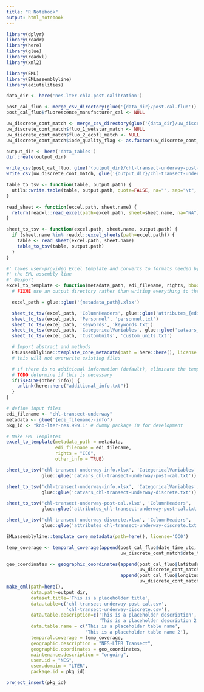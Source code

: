 ```yaml
---
title: "R Notebook"
output: html_notebook
---
```



```r
library(dplyr)
library(readr)
library(here)
library(glue)
library(readxl)
library(xml2)

library(EML)
library(EMLassemblyline)
library(ediutilities)
```

```r
data_dir <- here('nes-lter-chla-post-calibration')

post_cal_fluo <- merge_csv_directory(glue('{data_dir}/post-cal-fluo'))
post_cal_fluo$fluorescence_manufacturer_cal <- NULL

uw_discrete_cont_match <- merge_csv_directory(glue('{data_dir}/uw_discrete_cont_match'))
uw_discrete_cont_match$fluo_1_wetstar_match <- NULL
uw_discrete_cont_match$fluo_2_ecofl_match <- NULL
uw_discrete_cont_match$iode_quality_flag <- as.factor(uw_discrete_cont_match$iode_quality_flag)

output_dir <- here('data_tables')
dir.create(output_dir)

write_csv(post_cal_fluo, glue('{output_dir}/chl-transect-underway-post-cal.csv'), na='NaN')
write_csv(uw_discrete_cont_match, glue('{output_dir}/chl-transect-underway-discrete.csv'), na='NaN')
```
```r

table_to_tsv <- function(table, output.path) {
  utils::write.table(table, output.path, quote=FALSE, na="", sep="\t", row.names=FALSE)
}

read_sheet <- function(excel.path, sheet.name) {
  return(readxl::read_excel(path=excel.path, sheet=sheet.name, na="NA"))
}

sheet_to_tsv <- function(excel.path, sheet.name, output.path) {
  if (sheet.name %in% readxl::excel_sheets(path=excel.path)) {
    table <- read_sheet(excel.path, sheet.name)
    table_to_tsv(table, output.path)
  }
}

#' takes user-provided Excel template and converts to formats needed by
#' the EML assembly line
#' @export
excel_to_template <- function(metadata_path, edi_filename, rights, bbox=FALSE, other_info=FALSE, output_dir=here::here()) {
  # FIXME use an output directory rather than writing everything to the root directory

  excel_path = glue::glue('{metadata_path}.xlsx')

  sheet_to_tsv(excel_path, 'ColumnHeaders', glue::glue('attributes_{edi_filename}.txt'))
  sheet_to_tsv(excel_path, 'Personnel', 'personnel.txt')
  sheet_to_tsv(excel_path, 'Keywords', 'keywords.txt')
  sheet_to_tsv(excel_path, 'CategoricalVariables', glue::glue('catvars_{edi_filename}.txt'))
  sheet_to_tsv(excel_path, 'CustomUnits', 'custom_units.txt')

  # Import abstract and methods
  EMLassemblyline::template_core_metadata(path = here::here(), license = rights)
  # this will not overwrite existing files

  # if there is no additional information (default), eliminate the template
  # TODO determine if this is necessary
  if(isFALSE(other_info)) {
    unlink(here::here("additional_info.txt"))
  }
}
```

```r
# define input files
edi_filename <- "chl-transect-underway"
metadata <- glue('{edi_filename}-info')
pkg_id <- "knb-lter-nes.999.1" # dummy package ID for development

# Make EML Templates 
excel_to_template(metadata_path = metadata, 
                  edi_filename = edi_filename, 
                  rights = "CC0",
                  other_info = TRUE)

sheet_to_tsv('chl-transect-underway-info.xlsx', 'CategoricalVariables',
             glue::glue('catvars_chl-transect-underway-post-cal.txt'))

sheet_to_tsv('chl-transect-underway-info.xlsx', 'CategoricalVariables',
             glue::glue('catvars_chl-transect-underway-discrete.txt'))

sheet_to_tsv('chl-transect-underway-post-cal.xlsx', 'ColumnHeaders',
             glue::glue('attributes_chl-transect-underway-post-cal.txt'))

sheet_to_tsv('chl-transect-underway-discrete.xlsx', 'ColumnHeaders',
             glue::glue('attributes_chl-transect-underway-discrete.txt'))

EMLassemblyline::template_core_metadata(path=here(), license='CC0')
```
```r

temp_coverage <- temporal_coverage(append(post_cal_fluo$date_time_utc,
                                          uw_discrete_cont_match$date_time_utc))

geo_coordinates <- geographic_coordinates(append(post_cal_fluo$latitude,
                                                 uw_discrete_cont_match$latitude),
                                          append(post_cal_fluo$longitude,
                                                 uw_discrete_cont_match$longitude))
make_eml(path=here(),
         data.path=output_dir,
         dataset.title='This is a placeholder title',
         data.table=c('chl-transect-underway-post-cal.csv',
                      'chl-transect-underway-discrete.csv'),
         data.table.description=c('This is a placeholder description',
                                  'This is a placeholder description 2'),
         data.table.name = c('This is a placeholder table name',
                             'This is a placeholder table name 2'),
         temporal.coverage = temp_coverage,
         geographic.description = "NES-LTER Transect",
         geographic.coordinates = geo_coordinates,
         maintenance.description = "ongoing",
         user.id = "NES",
         user.domain = "LTER",
         package.id = pkg_id)

project_insert(pkg_id)
```

